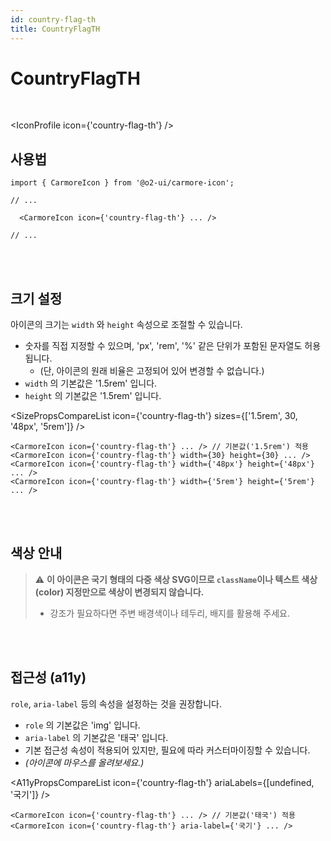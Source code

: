 ```yaml
---
id: country-flag-th
title: CountryFlagTH
---
```




# CountryFlagTH

<br />

<IconProfile icon={'country-flag-th'} />

## 사용법

```tsx
import { CarmoreIcon } from '@o2-ui/carmore-icon';

// ...

  <CarmoreIcon icon={'country-flag-th'} ... />

// ...
```

<br />
<br />

## 크기 설정

아이콘의 크기는 `width` 와 `height` 속성으로 조절할 수 있습니다.

- 숫자를 직접 지정할 수 있으며, 'px', 'rem', '%' 같은 단위가 포함된 문자열도 허용됩니다.
  - (단, 아이콘의 원래 비율은 고정되어 있어 변경할 수 없습니다.)
- `width` 의 기본값은 '1.5rem' 입니다.
- `height` 의 기본값은 '1.5rem' 입니다.

<SizePropsCompareList icon={'country-flag-th'} sizes={['1.5rem', 30, '48px', '5rem']} />

```tsx
<CarmoreIcon icon={'country-flag-th'} ... /> // 기본값('1.5rem') 적용
<CarmoreIcon icon={'country-flag-th'} width={30} height={30} ... />
<CarmoreIcon icon={'country-flag-th'} width={'48px'} height={'48px'} ... />
<CarmoreIcon icon={'country-flag-th'} width={'5rem'} height={'5rem'} ... />
```

<br />
<br />

## 색상 안내

> ⚠️ <b>이 아이콘은 국기 형태의 다중 색상 SVG이므로 `className`이나 텍스트 색상(color) 지정만으로 색상이 변경되지 않습니다. </b>
>
> - 강조가 필요하다면 주변 배경색이나 테두리, 배지를 활용해 주세요.

<br />
<br />

## 접근성 (a11y)

`role`, `aria-label` 등의 속성을 설정하는 것을 권장합니다.

- `role` 의 기본값은 'img' 입니다.
- `aria-label` 의 기본값은 '태국' 입니다.
- 기본 접근성 속성이 적용되어 있지만, 필요에 따라 커스터마이징할 수 있습니다.
- _(아이콘에 마우스를 올려보세요.)_

<A11yPropsCompareList icon={'country-flag-th'} ariaLabels={[undefined, '국기']} />

```tsx
<CarmoreIcon icon={'country-flag-th'} ... /> // 기본값('태국') 적용
<CarmoreIcon icon={'country-flag-th'} aria-label={'국기'} ... />
```
